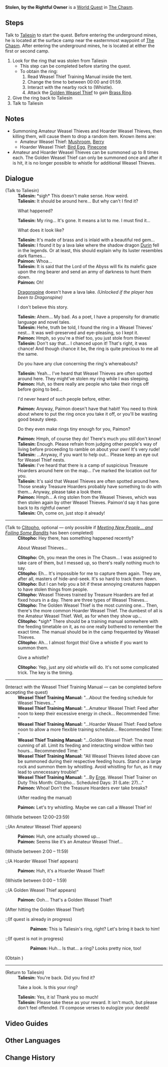 {{Quest Infobox
|id            = 
|image         = World Quest Stolen, by the Rightful Owner.png
|type          = World
|summary       = 
|requirement   = Destroy the three Bedrock Keys in ''[[Surreptitious Seven-Star Seal Sundering]]''
|characters    = Clitopho; Paimon; Taliesin; Traveler
|startLocation = [[The Chasm]], [[Liyue]]
|region        = Liyue
|area          = The Chasm: Underground Mines
|prev          = 
|next          = 
|exp           = 200
|mora          = 20,000
|primogems     = 30
|rep           = Liyue
|repAmt        = 20
|other         = {{Card|Hero's Wit|2}}
}}
'''Stolen, by the Rightful Owner''' is a [[World Quest]] in [[The Chasm]].

==Steps==
Talk to [[Taliesin]] to start the quest. Before entering the underground mines, he is located at the surface camp near the easternmost waypoint of [[The Chasm]]. After entering the underground mines, he is located at either the first or second camp.

# Look for the ring that was stolen from Taliesin
#* This step can be completed before starting the quest.
#* To obtain the ring:
#*# Read Weasel Thief Training Manual inside the tent.
#*# Change the time to between 00:00 and 01:59.
#*# Interact with the nearby rock to (Whistle).
#*# Attack the [[Golden Weasel Thief]] to gain [[Brass Ring]].
# Give the ring back to Taliesin
# Talk to Taliesin

==Notes==
*Summoning Amateur Weasel Thieves and Hoarder Weasel Thieves, then killing them, will cause them to drop a random item. Known items are:
**Amateur Weasel Thief: [[Mushroom]], [[Berry]]
**Hoarder Weasel Thief: [[Bird Egg]], [[Pinecone]]
*Amateur and Hoarder Weasel Thieves can be summoned up to 8 times each. The Golden Weasel Thief can only be summoned once and after it is hit, it is no longer possible to whistle for additional Weasel Thieves.

==Dialogue==
{{Dialogue start}}
;(Talk to Taliesin)
:'''Taliesin:''' *sigh* This doesn't make sense. How weird.
:'''Taliesin:''' It should be around here... But why can't I find it?
:{{DIcon}} What happened?
:'''Taliesin:''' My ring... It's gone. It means a lot to me. I must find it...
:{{DIcon}} What does it look like?
:'''Taliesin:''' It's made of brass and is inlaid with a beautiful red gem...
:'''Taliesin:''' I found it by a lava lake where the shadow dragon [[Durin]] fell in the legends. Or at least, this should explain why its luster resembles dark flames...
:'''Paimon:''' Whoa...
:'''Taliesin:''' It is said that the Lord of the Abyss will fix its malefic gaze upon the ring bearer and send an army of darkness to hunt them down.
:'''Paimon:''' Oh!
:{{DIcon}} [[Dragonspine]] doesn't have a lava lake. ''(Unlocked if the player has been to Dragonspine)''
:{{DIcon}} I don't believe this story.
:'''Taliesin:''' Ahem... My bad. As a poet, I have a propensity for dramatic language and novel tales.
:'''Taliesin:''' Hehe, truth be told, I found the ring in a Weasel Thieves' nest... It was well-preserved and eye-pleasing, so I kept it.
:'''Paimon:''' Hmph, so you're a thief too, you just stole from thieves!
:'''Taliesin:''' Don't say that... I chanced upon it! That's right, it was chance! And though chance it be, the ring is quite precious to me all the same.
:{{DIcon}} Do you have any clue concerning the ring's whereabouts?
:'''Taliesin:''' Yeah... I've heard that Weasel Thieves are often spotted around here. They might've stolen my ring while I was sleeping.
:'''Paimon:''' Huh, so there really are people who take their rings off before going to bed...
:{{DIcon}} I'd never heard of such people before, either.
:'''Paimon:''' Anyway, Paimon doesn't have that habit! You need to think about where to put the ring once you take it off, or you'll be wasting good beauty sleep.
:{{DIcon}} Do they even make rings tiny enough for you, Paimon?
:'''Paimon:''' Hmph, of course they do! There's much you still don't know!
:'''Taliesin:''' Enough. Please refrain from judging other people's way of living before proceeding to ramble on about your own! It's very rude!
:'''Taliesin:''' ...Anyway, if you want to help out... Please keep an eye out for Weasel Thief nests.
:'''Taliesin:''' I've heard that there is a camp of suspicious Treasure Hoarders around here on the map... I've marked the location out for you.
:'''Taliesin:''' It's said that Weasel Thieves are often spotted around here. Those sneaky Treasure Hoarders probably have something to do with them... Anyway, please take a look there.
:'''Paimon:''' Hmph... A ring stolen from the Weasel Thieves, which was then stolen again by other Weasel Thieves. Paimon'd say it has gone back to its rightful owner!
:'''Taliesin:''' Oh, come on, just stop it already!
{{Quest Description|The bard Taliesin seeks your help. As it turns out, the ring that he stole from the Weasel Thieves has been stolen once again by another bunch of Weasel Thieves...}}
----
;(Talk to [[Clitopho]], optional &mdash; only possible if ''[[Meeting New People... and Foiling Some Bandits]]'' has been completed)
:'''Clitopho:''' Hey there, has something happened recently?
:{{DIcon}} About Weasel Thieves...
:'''Clitopho:''' Oh, you mean the ones in The Chasm... I was assigned to take care of them, but I messed up, so there's really nothing much to say.
:'''Clitopho:''' Eh... It's impossible for me to capture them again. They are, after all, masters of hide-and-seek. It's so hard to track them down.
:'''Clitopho:''' But I can help you a bit if these annoying creatures happen to have stolen things from people.
:'''Clitopho:''' Weasel Thieves trained by Treasure Hoarders are fed at fixed hours in a day. There are three types of Weasel Thieves...
:'''Clitopho:''' The Golden Weasel Thief is the most cunning one... Then, there's the more common Hoarder Weasel Thief. The dumbest of all is the Amateur Weasel Thief. Well, as for when they show up...
:'''Clitopho:''' *sigh* There should be a training manual somewhere with the feeding timetable on it, as no one really bothered to remember the exact time. The manual should be in the camp frequented by Weasel Thieves.
:'''Clitopho:''' Ah... I almost forgot this! Give a whistle if you want to summon them.
:{{DIcon}} Give a whistle?
:'''Clitopho:''' Yep, just any old whistle will do. It's not some complicated trick. The key is the timing.
----
;(Interact with the Weasel Thief Training Manual &mdash; can be completed before accepting the quest)
:'''Weasel Thief Training Manual:''' "...About the feeding schedule for Weasel Thieves..."
:'''Weasel Thief Training Manual:''' "...Amateur Weasel Thief: Feed after noon to keep their excessive energy in check... Recommended Time: {{color|buzzword|12:00 – 23:59}}"
:'''Weasel Thief Training Manual:''' "...Hoarder Weasel Thief: Feed before noon to allow a more flexible training schedule... Recommended Time: {{color|buzzword|2:00 – 11:59}}"
:'''Weasel Thief Training Manual:''' "...Golden Weasel Thief: The most cunning of all. Limit its feeding and interacting window within two hours... Recommended Time: {{color|buzzword|0:00 – 1:59}}"
:'''Weasel Thief Training Manual:''' "All Weasel Thieves listed above can be summoned during their respective feeding hours. Stand on a large rock and summon them by whistling. Avoid whistling for fun, as it may lead to unnecessary trouble!"
:'''Weasel Thief Training Manual:''' "...By [[Erge]]. Weasel Thief Trainer on Duty This Month: Clitopho... Scheduled Days: 31 (Late: 27)..."
:'''Paimon:''' Whoa! Don't the Treasure Hoarders ever take breaks?
:;(After reading the manual)
:'''Paimon:''' Let's try whistling. Maybe we can call a Weasel Thief in!

;(Whistle between <nowiki>12:00–23:59</nowiki>)
:;(An Amateur Weasel Thief appears)
:'''Paimon:''' Huh, one actually showed up...
:'''Paimon:''' Seems like it's an Amateur Weasel Thief...

;(Whistle between 2:00 – 11:59)
:;(A Hoarder Weasel Thief appears)
:'''Paimon:''' Huh, it's a Hoarder Weasel Thief!

;(Whistle between 0:00 – 1:59)
:;(A Golden Weasel Thief appears)
:'''Paimon:''' Ooh... That's a Golden Weasel Thief!

;(After hitting the Golden Weasel Thief)
:;(If quest is already in progress)
:::'''Paimon:''' This is Taliesin's ring, right? Let's bring it back to him!
:;(If quest is not in progress)
:::'''Paimon:''' Huh... Is that... a ring? Looks pretty nice, too!
;(Obtain {{Item|Brass Ring|25}})

----

;(Return to Taliesin)
:'''Taliesin:''' You're back. Did you find it?
:{{DIcon}} Take a look. Is this your ring?
:'''Taliesin:''' Yes, it is! Thank you so much!
:'''Taliesin:''' Please take these as your reward. It isn't much, but please don't feel offended. I'll compose verses to eulogize your deeds!
{{Dialogue end}}

==Video Guides==
{{EVT
|video1   = https://youtu.be/f8tjvQqo49s
|caption1 = Stolen, by the Rightful Owner Guide

|video2   = https://youtu.be/-SZbtP2HdkE
|caption2 = Stolen, by the Rightful Owner

|video3   = https://youtu.be/4-W-BR6gylY
|caption3 = Quick Guide: Stolen, by the Rightful Owner
}}

==Other Languages==
{{Other Languages
|en      = Stolen, by the Rightful Owner
|zhs     = 物归原主又归原主
|zhs_rm  = Wùguīyuánzhǔ Yòu Guīyuánzhǔ
|zht     = 物歸原主又歸原主
|zht_rm  = Wùguīyuánzhǔ Yòu Guīyuánzhǔ
|zh_tl   = 
|ja      = 持ち主に盗まれて
|ja_rm   = Mochinushi ni Nusumarete
|ja_tl   = Stolen by the Owner
|ko      = {{tt|물건|物件}}은 {{tt|주인|主人}}에게, 또다시 {{tt|주인|主人}}에게
|ko_rm   = Mulgeon-eun Ju'in-ege, Ttodasi Ju'in-ege
|ko_tl   = Goods to the Owner, Again to the Owner
|es      = Robado por su legítimo propietario
|es_tl   = 
|fr      = Volé... par le propriétaire légitime
|fr_tl   = Stolen... by the Legitimate Owner
|ru      = Украдено владельцем
|ru_tl   = 
|th      = หวนคืนสู่เจ้าของครั้งแล้วครั้งเล่า
|th_rm   = Huan khuen su chaokhong khrang laeo khrang lao
|th_tl   = 
|vi      = {{tt|Vật|物}} Về {{tt|Cố Chủ|故主}} Lại Về {{tt|Cố Chủ|故主}}
|vi_tl   = An Owner's Things are Returned to the Previous Owner
|de      = Zurück, wo es hingehört
|de_tl   = Back to Where It Belongs
|id      = Kembali ke Pemilik Aslinya
|id_tl   = Returned to the Rightful Owner
|pt      = Roubado, Pelo Seu Legítimo Dono
|pt_tl   = Stolen, by the Legitimate Owner
}}

==Change History==
{{Change History|2.6}}
